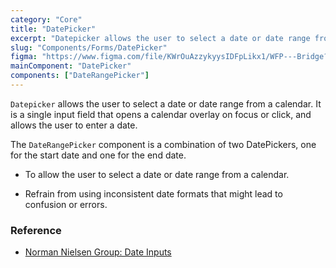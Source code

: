 ```yaml
---
category: "Core"
title: "DatePicker"
excerpt: "Datepicker allows the user to select a date or date range from a calendar."
slug: "Components/Forms/DatePicker"
figma: "https://www.figma.com/file/KWrOuAzzykyysIDFpLikx1/WFP---Bridge?type=design&node-id=130%3A2249&mode=design&t=eFfGsO7k7LGjWFwo-1"
mainComponent: "DatePicker"
components: ["DateRangePicker"]
---
```


`Datepicker` allows the user to select a date or date range from a calendar. It is a single input field that opens a calendar overlay on focus or click, and allows the user to enter a date.

The `DateRangePicker` component is a combination of two DatePickers, one for the start date and one for the end date.

<DoUse>

- To allow the user to select a date or date range from a calendar.

</DoUse>

<DoNotUse>

- Refrain from using inconsistent date formats that might lead to confusion or errors.

</DoNotUse>

### Reference

- [Norman Nielsen Group: Date Inputs](https://www.nngroup.com/articles/date-input//)
